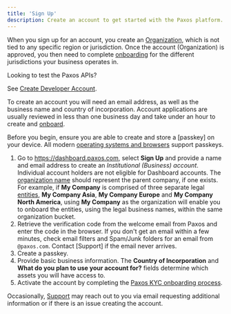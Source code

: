 ```yaml
---
title: 'Sign Up'
description: Create an account to get started with the Paxos platform.
---
```




When you sign up for an account, you create an [Organization](/guides/dashboard/organization#organization), which is not tied to any specific region or jurisdiction.
Once the account (Organization) is approved, you then need to complete [onboarding](/guides/dashboard/onboard) for the different jurisdictions your business operates in.

<Tip>

 Looking to test the Paxos APIs?

See [Create Developer Account](/guides/developer/account).

</Tip>

To create an account you will need an email address, as well as the business name and country of incorporation.
Account applications are usually reviewed in less than one business day and take under an hour to create and [onboard](/guides/dashboard/onboard).

Before you begin, ensure you are able to create and store a [passkey] on your device.
All modern [operating systems and browsers](https://www.passkeys.io/compatible-devices) support passkeys.

1. Go to https://dashboard.paxos.com, select **Sign Up** and provide a name and email address to create an _Institutional (Business) account_. Individual account holders are not eligible for Dashboard accounts.
The [organization name](/guides/dashboard/organization#organization) should represent the parent company, if one exists. For example, if **My Company** is comprised of three separate legal [entities](/guides/dashboard/organization#entity), **My Company Asia**, **My Company Europe** and **My Company North America**, using **My Company** as the organization will enable you to onboard the entities, using the legal business names, within the same organization bucket.
1. Retrieve the verification code from the welcome email from Paxos and enter the code in the browser. If you don't get an email within a few minutes, check email filters and Spam/Junk folders for an email from `@paxos.com`. Contact [Support] if the email never arrives.
1. Create a passkey.<PasskeyNote />
1. Provide basic business information. The **Country of Incorporation** and **What do you plan to use your account for?** fields determine which assets you will have access to.
1. Activate the account by completing the [Paxos KYC onboarding process](/guides/dashboard/onboard).

<Tip>

 

Occasionally, [Support](https://support.paxos.com/hc/en-us) may reach out to you via email requesting additional information or if there is an issue creating the account.

</Tip>
